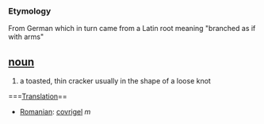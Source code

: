 === Etymology ===
From German which in turn came from a Latin root meaning "branched as if with arms"

== [[noun]] ==
# a toasted, thin cracker usually in the shape of a loose knot

===[[Translation]]==
*[[Romanian]]: [[covrigel]] ''m''